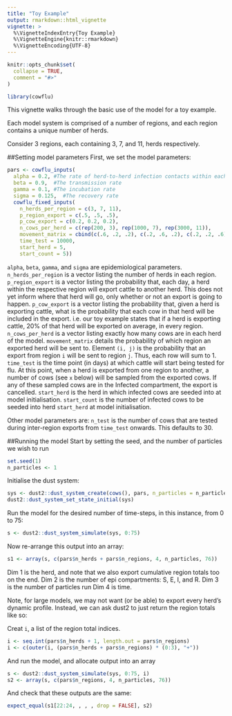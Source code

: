 ```yaml
---
title: "Toy Example"
output: rmarkdown::html_vignette
vignette: >
  %\VignetteIndexEntry{Toy Example}
  %\VignetteEngine{knitr::rmarkdown}
  %\VignetteEncoding{UTF-8}
---
```


```r
knitr::opts_chunk$set(
  collapse = TRUE,
  comment = "#>"
)
```

```r
library(cowflu)
```

This vignette walks through the basic use of the model for a toy example.

Each model system is comprised of a number of regions, and each region contains a unique number of herds.

Consider 3 regions, each containing 3, 7, and 11, herds respectively.

##Setting model parameters
First, we set the model parameters:
```r
pars <- cowflu_inputs(
  alpha = 0.2, #The rate of herd-to-herd infection contacts within each region.
  beta = 0.9,  #The transmission rate
  gamma = 0.1, #The incubation rate
  sigma = 0.125,  #The recovery rate
  cowflu_fixed_inputs(
    n_herds_per_region = c(3, 7, 11),
    p_region_export = c(.5, .5, .5),
    p_cow_export = c(0.2, 0.2, 0.2),
    n_cows_per_herd = c(rep(200, 3), rep(1000, 7), rep(3000, 11)),
    movement_matrix = cbind(c(.6, .2, .2), c(.2, .6, .2), c(.2, .2, .6)),
    time_test = 10000,
    start_herd = 5,
    start_count = 5))
```

`alpha`, `beta`, `gamma`, and `sigma` are epidemiological parameters.
`n_herds_per_region` is a vector listing the number of herds in each region.
`p_region_export` is a vector listing the probability that, each day, a herd within the respective region will export cattle to another herd. This does not yet inform where that herd will go, only whether or not an export is going to happen.
`p_cow_export` is a vector listing the probability that, given a herd is exporting cattle, what is the probability that each cow in that herd will be included in the export. i.e. our toy example states that if a herd is exporting cattle, 20% of that herd will be exported on average, in every region.
`n_cows_per_herd` is a vector listing exactly how many cows are in each herd of the model.
`movement_matrix` details the probability of which region an exported herd will be sent to. Element `(i, j)`  is the probability that an export from region `i` will be sent to region `j`. Thus, each row will sum to 1.
`time_test` is the time point (in days) at which cattle will start being tested for flu. At this point, when a herd is exported from one region to another, a number of cows (see `x` below) will be sampled from the exported cows. If any of these sampled cows are in the Infected compartment, the export is cancelled.
`start_herd` is the herd in which infected cows are seeded into at model initialisation.
`start_count` is the number of infected cows to be seeded into herd `start_herd` at model initialisation. 

Other model parameters are:
`n_test` is the number of cows that are tested during inter-region exports from `time_test` onwards. This defaults to 30.

##Running the model
Start by setting the seed, and the number of particles we wish to run
```r
set.seed(1)
n_particles <- 1
```

Initialise the dust system:
```r
sys <- dust2::dust_system_create(cows(), pars, n_particles = n_particles, dt = 0.25)
dust2::dust_system_set_state_initial(sys)
```

Run the model for the desired number of time-steps, in this instance, from 0 to 75:
```r
s <- dust2::dust_system_simulate(sys, 0:75)
```

Now re-arrange this output into an array:
```r
s1 <- array(s, c(pars$n_herds + pars$n_regions, 4, n_particles, 76))
```
Dim 1 is the herd, and note that we also export cumulative region totals too on the end.
Dim 2 is the number of epi compartments: S, E, I, and R.
Dim 3 is the number of particles run
Dim 4 is time.

Note, for large models, we may not want (or be able) to export every herd's dynamic profile. Instead, we can ask dust2 to just return the region totals like so:

Creat `i`, a list of the region total indices.
```r
i <- seq.int(pars$n_herds + 1, length.out = pars$n_regions)
i <- c(outer(i, (pars$n_herds + pars$n_regions) * (0:3), "+"))
```

And run the model, and allocate output into an array
```r
s <- dust2::dust_system_simulate(sys, 0:75, i)
s2 <- array(s, c(pars$n_regions, 4, n_particles, 76))
```

And check that these outputs are the same:
```r
expect_equal(s1[22:24, , , , drop = FALSE], s2)
```
